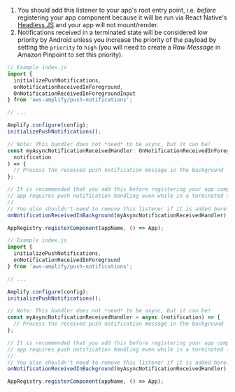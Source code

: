 1. You should add this listener to your app's root entry point, i.e. _before_ registering your app component because it will be run via React Native's [Headless JS](https://reactnative.dev/docs/headless-js-android) and your app will not mount/render.
2. Notifications received in a terminated state will be considered low priority by Android unless you increase the priority of the payload by setting the `priority` to `high` (you will need to create a _Raw Message_ in Amazon Pinpoint to set this priority).

<BlockSwitcher>
<Block name="TypeScript">

```ts
// Example index.js
import {
  initializePushNotifications,
  onNotificationReceivedInForeground,
  OnNotificationReceivedInForegroundInput
} from 'aws-amplify/push-notifications';

// ...

Amplify.configure(config);
initializePushNotifications();

// Note: This handler does not *need* to be async, but it can be!
const myAsyncNotificationReceivedHandler: OnNotificationReceivedInForegroundInput = async (
  notification
) => {
  // Process the received push notification message in the background
};

// It is recommended that you add this before registering your app component if your
// app requires push notification handling even while in a terminated state.
//
// You also shouldn't need to remove this listener if it is added here.
onNotificationReceivedInBackground(myAsyncNotificationReceivedHandler);

AppRegistry.registerComponent(appName, () => App);
```

</Block>
<Block name="JavaScript">

```js
// Example index.js
import {
  initializePushNotifications,
  onNotificationReceivedInForeground
} from 'aws-amplify/push-notifications';

// ...

Amplify.configure(config);
initializePushNotifications();

// Note: This handler does not *need* to be async, but it can be!
const myAsyncNotificationReceivedHandler = async (notification) => {
  // Process the received push notification message in the background
};

// It is recommended that you add this before registering your app component if your
// app requires push notification handling even while in a terminated state.
//
// You also shouldn't need to remove this listener if it is added here.
onNotificationReceivedInBackground(myAsyncNotificationReceivedHandler);

AppRegistry.registerComponent(appName, () => App);
```

</Block>
</BlockSwitcher>

